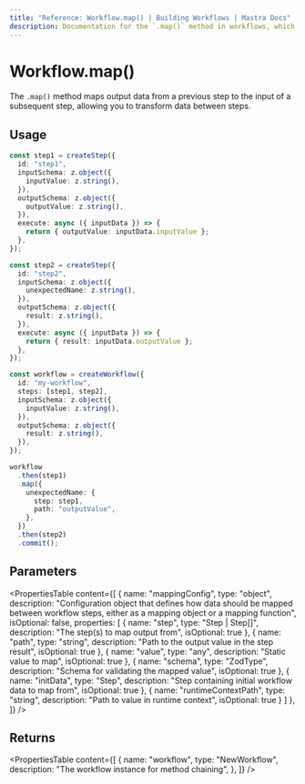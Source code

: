 ```yaml
---
title: "Reference: Workflow.map() | Building Workflows | Mastra Docs"
description: Documentation for the `.map()` method in workflows, which maps output data from a previous step to the input of a subsequent step.
---
```


# Workflow.map()

The `.map()` method maps output data from a previous step to the input of a subsequent step, allowing you to transform data between steps.

## Usage

```typescript
const step1 = createStep({
  id: "step1",
  inputSchema: z.object({
    inputValue: z.string(),
  }),
  outputSchema: z.object({
    outputValue: z.string(),
  }),
  execute: async ({ inputData }) => {
    return { outputValue: inputData.inputValue };
  },
});

const step2 = createStep({
  id: "step2",
  inputSchema: z.object({
    unexpectedName: z.string(),
  }),
  outputSchema: z.object({
    result: z.string(),
  }),
  execute: async ({ inputData }) => {
    return { result: inputData.outputValue };
  },
});

const workflow = createWorkflow({
  id: "my-workflow",
  steps: [step1, step2],
  inputSchema: z.object({
    inputValue: z.string(),
  }),
  outputSchema: z.object({
    result: z.string(),
  }),
});

workflow
  .then(step1)
  .map({
    unexpectedName: {
      step: step1,
      path: "outputValue",
    },
  })
  .then(step2)
  .commit();
```

## Parameters

<PropertiesTable
  content={[
    {
      name: "mappingConfig",
      type: "object",
      description: "Configuration object that defines how data should be mapped between workflow steps, either as a mapping object or a mapping function",
      isOptional: false,
      properties: [
        {
          name: "step",
          type: "Step | Step[]",
          description: "The step(s) to map output from",
          isOptional: true
        },
        {
          name: "path", 
          type: "string",
          description: "Path to the output value in the step result",
          isOptional: true
        },
        {
          name: "value",
          type: "any", 
          description: "Static value to map",
          isOptional: true
        },
        {
          name: "schema",
          type: "ZodType",
          description: "Schema for validating the mapped value",
          isOptional: true
        },
        {
          name: "initData",
          type: "Step",
          description: "Step containing initial workflow data to map from",
          isOptional: true
        },
        {
          name: "runtimeContextPath",
          type: "string",
          description: "Path to value in runtime context",
          isOptional: true
        }
      ]
    },
  ]}
/>

## Returns

<PropertiesTable
  content={[
    {
      name: "workflow",
      type: "NewWorkflow",
      description: "The workflow instance for method chaining",
    },
  ]}
/>
